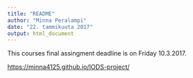 ```yaml
---
title: "README"
author: "Minna Peralampi"
date: "22. tammikuuta 2017"
output: html_document
---
```

This courses final assingment deadline is on Friday 10.3.2017.

<https://minna4125.github.io/IODS-project/>
